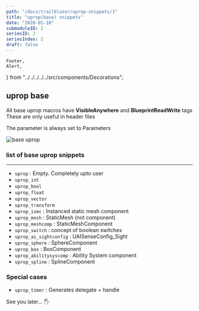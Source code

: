 ```yaml
---
path: "/docs/trailblazer/uprop-snippets/1"
title: "uprop(base) snippets"
date: "2020-01-10"
submoduleID: 2
seriesID: 2
seriesIndex: 2
draft: false
---
```


	Footer,
	Alert,
} from "../../../../../src/components/Decorations";

## uprop base

All base uprop macros have **VisibleAnywhere** and **BlueprintReadWrite** tags
These are only useful in header files

The parameter is always set to Parameters

![base uprop](../../../../images/DaedalusAPI/introduction-module/007.gif)

### list of base uprop snippets

---

- `uprop` : Empty. Completely upto user
- `uprop_int`
- `uprop_bool`
- `uprop_float`
- `uprop_vector`
- `uprop_transform`
- `uprop_ismc` : Instanced static mesh component
- `uprop_mesh` : StaticMesh (not component)
- `uprop_meshcomp` : StaticMeshComponent
- `uprop_switch` : concept of boolean switches
- `uprop_ai_sightconfig` : UAISenseConfig_Sight
- `uprop_sphere` : SphereComponent
- `uprop_box` : BoxComponent
- `uprop_abilitysyscomp` : Ability System component
- `uprop_spline` : SplineComponent

### Special cases

- `uprop_timer` : Generates delegate + handle

See you later... 🖐
